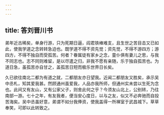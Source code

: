 ```yaml
---
---
---
```

title: 答刘晋川书
---

弟年近古稀矣，单身行游，只为死期日逼，阎君铁棒难支，且生世之苦目击又已如此，使我学道之念转转急迫也。既学道不得不资先觉；资先觉，不得不游四方；游四方，不得不独自而受孤苦。何者？眷属徒有家乡之念，童仆俱有妻儿之思，与我不同志也。志不同则难留，是以尽遣之归，非我不愿有亲随，乐于独自孤苦也。为道日急，虽孤苦亦自甘之，盖孤苦日短而极乐世界日长矣。

久已欲往南北二都为有道之就，二都朋友亦日望我。近闻二都朋友又胜矣，承示吴中丞札，知其爱我甚。然顾通州虽爱我，人品亦我所师，但通州实未尝以生死为念也。此间又有友山，又有公家父子，则舍此何之乎？今须友山北上，公别转，乃往南部一游。七十之年，有友我者，便当安心度日，以与之友，似又不必奔驰而自投苦海矣。吴中丞虽好意，弟谓不如分我俸资，使我盖得一所禅室于武昌城下。草草奉笑，可即以此转致之。